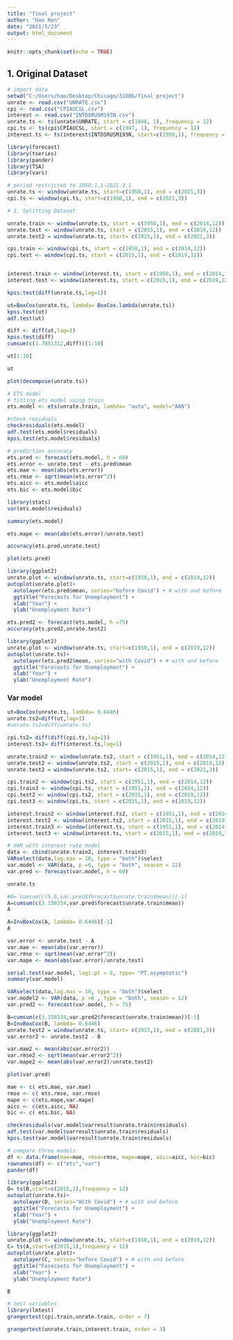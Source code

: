 ---
title: "final project"
author: "Hao Ren"
date: "2021/5/23"
output: html_document
---

```{r setup, include=FALSE}
knitr::opts_chunk$set(echo = TRUE)
```

## 1. Original Dataset

```{r}
# import data
setwd("C:/Users/hao/Desktop/Chicago/31006/final project")
unrate <- read.csv("UNRATE.csv")
cpi <- read.csv("CPIAUCSL.csv")
interest <- read.csv("INTDSRUSM193N.csv")
unrate.ts <- ts(unrate$UNRATE, start = c(1948, 1), frequency = 12)
cpi.ts <- ts(cpi$CPIAUCSL, start = c(1947, 1), frequency = 12)
interest.ts <- ts(interest$INTDSRUSM193N, start=c(1950,1), frequency = 12)
```


```{r}
library(forecast)
library(tseries)
library(pander)
library(TSA)
library(vars)
```

```{r}
# period restricted to 1950.1.1-2021.3.1
unrate.ts <- window(unrate.ts, start=c(1950,1), end = c(2021,3))
cpi.ts <- window(cpi.ts, start=c(1950,1), end = c(2021,3))
```

```{r}
# 3. Splitting Dataset

unrate.train <- window(unrate.ts, start = c(1950,1), end = c(2014,12))
unrate.test <- window(unrate.ts, start = c(2015,1), end = c(2019,12))
unrate.test2 = window(unrate.ts, start= c(2015,1), end = c(2021,3))

cpi.train <- window(cpi.ts, start = c(1950,1), end = c(2014,12))
cpi.test <- window(cpi.ts, start = c(2015,1), end = c(2019,12))


interest.train <- window(interest.ts, start = c(1950,1), end = c(2014,12))
interest.test <- window(interest.ts, start = c(2015,1), end = c(2019,12))

```

```{r}
kpss.test(diff(unrate.ts,lag=1))

```



```{r}
ut=BoxCox(unrate.ts, lambda= BoxCox.lambda(unrate.ts))
kpss.test(ut)
adf.test(ut)
```
```{r}
diff <- diff(ut,lag=1)
kpss.test(diff)
cumsum(c(1.7851312,diff))[1:10]
```
```{r}
ut[1:10]
```
```{r}
ut
```


```{r}
plot(decompose(unrate.ts))
```


```{r}
# ETS model
# fitting ets model using train
ets.model <- ets(unrate.train, lambda= "auto", model="AAN")

#check residuals
checkresiduals(ets.model)
adf.test(ets.model$residuals)
kpss.test(ets.model$residuals)
```
```{r}
# prediction accuracy
ets.pred <- forecast(ets.model, h = 60)
ets.error <- unrate.test - ets.pred$mean
ets.mae <- mean(abs(ets.error))
ets.rmse <- sqrt(mean(ets.error^2))
ets.aicc <- ets.model$aicc
ets.bic <- ets.model$bic
```

```{r}
library(stats)
var(ets.model$residuals)
```
```{r}
summary(ets.model)
```



```{r}
ets.mape <- mean(abs(ets.error)/unrate.test)
```


```{r}
accuracy(ets.pred,unrate.test)
```

```{r}
plot(ets.pred)
```
```{r}
library(ggplot2) 
unrate.plot <- window(unrate.ts, start=c(1950,1), end = c(2019,12))
autoplot(unrate.plot)+ 
  autolayer(ets.pred$mean, series="before Covid") + # with and before
  ggtitle("Forecasts for Unemployment") + 
  xlab("Year") + 
  ylab("Unemployment Rate")
```

```{r}
ets.pred2 <- forecast(ets.model, h =75)
accuracy(ets.pred2,unrate.test2)
```

```{r}
library(ggplot2) 
unrate.plot <- window(unrate.ts, start=c(1950,1), end = c(2019,12))
autoplot(unrate.ts)+ 
  autolayer(ets.pred2$mean, series="with Covid") + # with and before
  ggtitle("Forecasts for Unemployment") + 
  xlab("Year") + 
  ylab("Unemployment Rate")
```
### Var model

```{r}
ut=BoxCox(unrate.ts, lambda= 0.6446)
unrate.ts2=diff(ut,lag=1)
#unrate.ts2=diff(unrate.ts)

cpi.ts2= diff(diff(cpi.ts,lag=1))
interest.ts2= diff(interest.ts,lag=1)

unrate.train2 <- window(unrate.ts2, start = c(1951,1), end = c(2014,12))
unrate.test2 <- window(unrate.ts2, start = c(2015,1), end = c(2019,12))
unrate.test2 = window(unrate.ts2, start= c(2015,1), end = c(2021,3))

cpi.train2 <- window(cpi.ts2, start = c(1951,1), end = c(2014,12))
cpi.train3 <- window(cpi.ts, start = c(1951,1), end = c(2014,12))
cpi.test2 <- window(cpi.ts2, start = c(2015,1), end = c(2019,12))
cpi.test3 <- window(cpi.ts, start = c(2015,1), end = c(2019,12))

interest.train2 <- window(interest.ts2, start = c(1951,1), end = c(2014,12))
interest.test2 <- window(interest.ts2, start = c(2015,1), end = c(2019,12))
interest.train3 <- window(interest.ts, start = c(1951,1), end = c(2014,12))
interest.test3 <- window(interest.ts, start = c(2015,1), end = c(2019,12))
```


```{r}
# VAR with interest rate model
data <- cbind(unrate.train2, interest.train3)
VARselect(data,lag.max = 10, type = "both")$select
var.model <- VAR(data, p =6, type = "both", season = 12)
var.pred <- forecast(var.model, h = 60)

```
```{r}
unrate.ts
```


```{r}
#A= cumsum(c(5.6,var.pred$forecast$unrate.train$mean))[-1]
A=cumsum(c(3.158334,var.pred$forecast$unrate.train$mean))
A
```

```{r}
A=InvBoxCox(A, lambda= 0.6446)[-1]
A
```

```{r}
var.error <- unrate.test - A
var.mae <- mean(abs(var.error))
var.rmse <- sqrt(mean(var.error^2))
var.mape <- mean(abs(var.error)/unrate.test)
```


```{r}
serial.test(var.model, lags.pt = 8, type= "PT.asymptotic")
summary(var.model)
```



```{r}
VARselect(data,lag.max = 10, type = "both")$select
var.model2 <- VAR(data, p =6 , type = "both", season = 12)
var.pred2 <- forecast(var.model, h = 75)

```
```{r}

B=cumsum(c(3.158334,var.pred2$forecast$unrate.train$mean))[-1]
B=InvBoxCox(B, lambda= 0.6446)
unrate.test2 = window(unrate.ts, start= c(2015,1), end = c(2021,3))
var.error2 <- unrate.test2 - B

var.mae2 <- mean(abs(var.error2))
var.rmse2 <- sqrt(mean(var.error2^2))
var.mape2 <- mean(abs(var.error2)/unrate.test2)
```


```{r}
plot(var.pred)
```

```{r}
mae <- c( ets.mae, var.mae)
rmse <- c( ets.rmse, var.rmse)
mape <- c(ets.mape,var.mape)
aicc <- c(ets.aicc, NA)
bic <- c( ets.bic, NA)
```

```{r}
checkresiduals(var.model$varresult$unrate.train$residuals)
adf.test(var.model$varresult$unrate.train$residuals)
kpss.test(var.model$varresult$unrate.train$residuals)
```



```{r}
# compare three models
df <- data.frame(mae=mae, rmse=rmse, mape=mape, aicc=aicc, bic=bic)
rownames(df) <- c("ets","var")
pander(df)
```
```{r}
library(ggplot2) 
D= ts(B,start=c(2015,1),frequency = 12)
autoplot(unrate.ts)+ 
  autolayer(D, series="With Covid") + # with and before
  ggtitle("Forecasts for Unemployment") + 
  xlab("Year") + 
  ylab("Unemployment Rate")
```
```{r}
library(ggplot2) 
unrate.plot <- window(unrate.ts, start=c(1950,1), end = c(2019,12))
C= ts(A,start=c(2015,1),frequency = 12)
autoplot(unrate.plot)+ 
  autolayer(C, series="before Covid") + # with and before
  ggtitle("Forecasts for Unemployment") + 
  xlab("Year") + 
  ylab("Unemployment Rate")
```
```{r}
B
```


```{r}
# test variables
library(lmtest)
grangertest(cpi.train,unrate.train, order = 7)
```

```{r}
grangertest(unrate.train,interest.train, order = 3)
```

